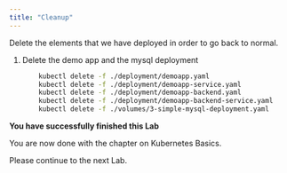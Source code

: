 ```yaml
---
title: "Cleanup"
---
```



Delete the elements that we have deployed in order to go back to normal.

1.  Delete the demo app and the mysql deployment
    
    ```bash          
        kubectl delete -f ./deployment/demoapp.yaml
        kubectl delete -f ./deployment/demoapp-service.yaml
        kubectl delete -f ./deployment/demoapp-backend.yaml
        kubectl delete -f ./deployment/demoapp-backend-service.yaml
        kubectl delete -f ./volumes/3-simple-mysql-deployment.yaml
    ```     	
    
    

<InlineNotification kind="success">

**You have successfully finished this Lab**

You are now done with the chapter on Kubernetes Basics.

Please continue to the next Lab.

</InlineNotification>